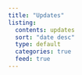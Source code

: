 ```yaml
---
title: "Updates"
listing:
  contents: updates
  sort: "date desc"
  type: default
  categories: true
  feed: true
---
```

